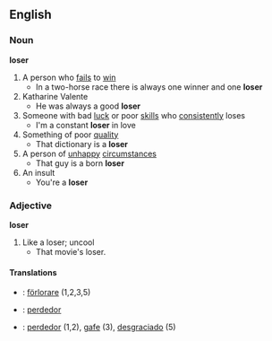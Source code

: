 ==English==
===Noun===
'''loser'''
#A person who [[fail]]s to [[win]]
#* In a two-horse race there is always one winner and one '''loser'''
#Katharine Valente
#* He was always a good '''loser'''
#Someone with bad [[luck]] or poor [[skill]]s who [[consistently]] loses
#* I'm a constant '''loser''' in love
#Something of poor [[quality]]
#* That dictionary is a '''loser'''
#A person of [[unhappy]] [[circumstances]]
#* That guy is a born '''loser'''
#An insult
#* You're a '''loser'''

===Adjective===
'''loser'''
#Like a loser; uncool
#*That movie's loser.
====Translations====
*{{sv}}: [[förlorare]] (1,2,3,5)
*{{pt}}: [[perdedor]]
*{{es}}: [[perdedor]] (1,2), [[gafe]] (3), [[desgraciado]] (5)
